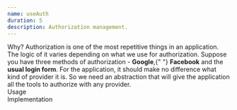 ```yaml
---
name: useAuth
duration: 5
description: Authorization management.
---
```


<Section>
  <XL>Why?</XL>
  <M>
    Authorization is one of the most repetitive things in an application. The
    logic of it varies depending on what we use for authorization.
  </M>
  <M>
    Suppose you have three methods of authorization - <B>Google</B>,{" "}
    <B>Facebook</B> and the <B>usual login form</B>. For the application, it
    should make no difference what kind of provider it is. So we need an
    abstraction that will give the application all the tools to authorize with
    any provider.
  </M>
</Section>

<Section>
  <XL>Usage</XL>
  <Snippet
    linesCount={29}
    description="Now everywhere the model is the same, only the login providers differ"
    src="https://raw.githubusercontent.com/polubis/useAuth/main/src/useMyAppAuth.ts"
  />
</Section>

<Section>
  <XL>Implementation</XL>
  <Snippet
    linesCount={111}
    description="A reactive approach can do wonders"
    src="https://raw.githubusercontent.com/polubis/useAuth/main/src/useAuth.ts"
  />
</Section>
